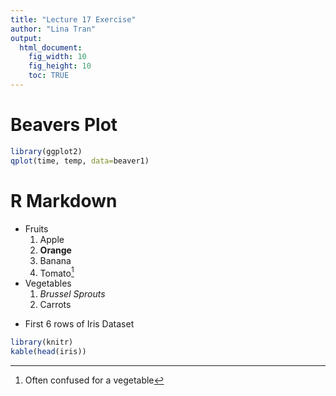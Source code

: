 ```yaml
---
title: "Lecture 17 Exercise"
author: "Lina Tran"
output: 
  html_document:
    fig_width: 10
    fig_height: 10
    toc: TRUE
---
```

# Beavers Plot

```r
library(ggplot2)
qplot(time, temp, data=beaver1)
```

# R Markdown

- Fruits
    1. Apple
    2. **Orange**
    3. Banana
    4. Tomato[^3]
- Vegetables
    1. *Brussel Sprouts*
    2. Carrots

[^3]: Often confused for a vegetable

- First 6 rows of Iris Dataset
```r
library(knitr)
kable(head(iris))
```
